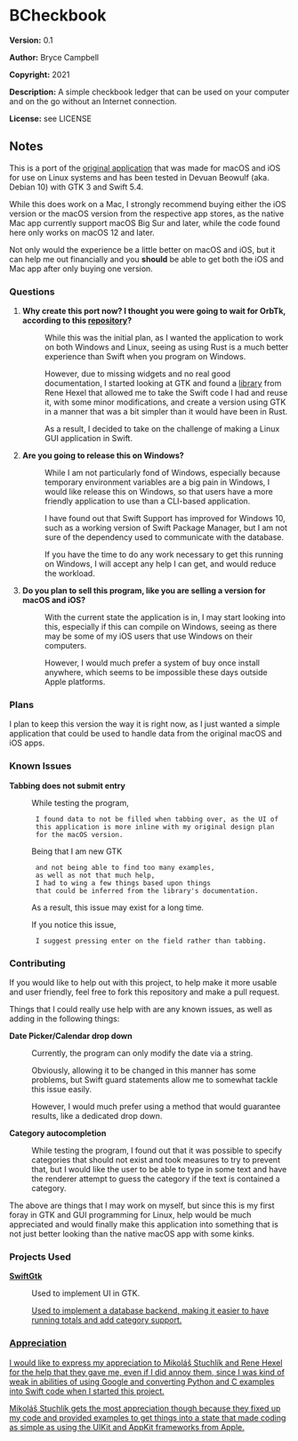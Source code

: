 =BCheckbook=

'''Version:''' 0.1

'''Author:''' Bryce Campbell

'''Copyright:''' 2021

'''Description:''' A simple checkbook ledger that can be used on your computer and on the go without an Internet connection.

'''License:''' see LICENSE

==Notes==

This is a port of the <a href="https://github.com/bryceac/BCheckbook">original application</a> that was made for macOS and iOS for use on Linux systems and has been tested in Devuan Beowulf (aka. Debian 10) with GTK 3 and Swift 5.4.

While this does work on a Mac, I strongly recommend buying either 
the iOS version or the macOS version from the respective app stores, 
as the native Mac app currently support 
macOS Big Sur and later, while the code found here only works on 
macOS 12 and later.

Not only would the experience be a little better on macOS and iOS, 
but it can help me out financially and you <strong>should</strong> 
be able to get both the iOS and Mac app after only buying one version.

===Questions===

<ol>
<li>
<dl>
<dt style="font-weight:bold">Why create this port now? I thought you were going to wait for OrbTk, according to this <a href="https://github.com/bryceac/rcheckbook">repository</a>?</dt>
<dd>
<p>While this was the initial plan, as I wanted the application to work on both Windows and Linux, seeing as using Rust is a much better experience than Swift when you program on Windows.</p>
<p>However, due to missing widgets and no real good documentation, I started looking at GTK and found a <a href="https://github.com/rhx/SwiftGtk">library</a> from Rene Hexel that allowed me to take the Swift code I had and reuse it, with some minor modifications, and create a version using GTK in a manner that was a bit simpler than it would have been in Rust.</p>
<p>As a result, I decided to take on the challenge of making a Linux GUI application in Swift.</p>
</dd>
</dl>
</li>
<li>
<dl>
<dt style="font-weight:bold">Are you going to release this on Windows?</dt>
<dd>
<p>While I am not particularly fond of Windows, 
especially because temporary environment variables 
are a big pain in Windows, 
I would like release this on Windows, 
so that users have a more friendly application to use 
than a CLI-based application.</p>
<p>I have found out that Swift Support has improved for Windows 10,
such as a working version of Swift Package Manager, 
but I am not sure of the dependency used to communicate with the database.</p>
<p>If you have the time to do any work necessary to get 
this running on Windows, I will accept any help I can get, 
and would reduce the workload.</p>
</dd>
</dl>
</li>
<li>
<dl>
<dt style="font-weight:bold">Do you plan to sell this program, like you are selling a version for macOS and iOS?</dt>
<dd>
<p>With the current state the application is in, 
I may start looking into this, 
especially if this can compile on Windows, 
seeing as there may be some of my iOS users that 
use Windows on their computers.</p>
<p>However, I would much prefer a system of buy once install anywhere, 
which seems to be impossible these days outside Apple platforms.</p>
</dd>
</dl>
</li>
</ol>

===Plans===

I plan to keep this version the way it is right now,
as I just wanted a simple application 
that could be used to handle data from the original macOS and iOS apps.

===Known Issues===

<dl>
  <dt style="font-weight:bold">Tabbing does not submit entry</dt>
  <dd>
  <p>While testing the program, 
  I found data to not be filled when tabbing over, as the UI of 
  this application is more inline with my original design plan 
  for the macOS version.</p>
  <p>Being that I am new GTK 
  and not being able to find too many examples, 
  as well as not that much help, 
  I had to wing a few things based upon things 
  that could be inferred from the library's documentation.</p>
  <p>As a result, this issue may exist for a long time.</p>
  <p>If you notice this issue, 
  I suggest pressing enter on the field rather than tabbing.</p>
  </dd>
</dl>

===Contributing===

If you would like to help out with this project, 
to help make it more usable and user friendly, 
feel free to fork this repository and make a pull request.

Things that I could really use help with are any known issues, 
as well as adding in the following things:

<dl>
<dt style="font-weight:bold">Date Picker/Calendar drop down</dt>
<dd>
<p>Currently, the program can only modify the date via a string.</p>
<p>Obviously, 
allowing it to be changed in this manner has some problems, 
but Swift guard statements allow me to somewhat tackle this issue easily.</p>
<p>However, I would much prefer using a method that would guarantee results, 
like a dedicated drop down.</p>
</dd>
<dt style="font-weight:bold">Category autocompletion</dt>
<dd>
<p>While testing the program, 
I found out that it was possible to specify categories 
that should not exist and took measures to try to prevent that,
but I would like the user to be able to type in some text and 
have the renderer attempt to guess the category if the text is contained a category.</p>
</dd>
</dl>

The above are things that I may work on myself, 
but since this is my first foray in GTK 
and GUI programming for Linux, help would be much appreciated 
and would finally make this application into something 
that is not just better looking than the native macOS app with some kinks.

===Projects Used===

<dl>
<dt style="font-weight:bold">
<a href="https://github.com/rhx/SwiftGtk">SwiftGtk</a>
</dt>
<dd>
<p>Used to implement UI in GTK.</p>
</dd>
<dt style="font-weight:bold">
<a href="https://github.com/stephencelis/SQLite.swift">
</dt>
<dd>
<p>Used to implement a database backend, 
making it easier to have running totals 
and add category support.</p>
</dd>
</dl>

===Appreciation===

I would like to express my appreciation to 
Mikoláš Stuchlík and Rene Hexel for the help that they gave me, 
even if I did annoy them, 
since I was kind of weak in abilities of using Google 
and converting Python and C examples into Swift code 
when I started this project.

Mikoláš Stuchlík gets the most appreciation though because 
they fixed up my code and 
provided examples to get things into a state 
that made coding as simple as using the 
UIKit and AppKit frameworks from Apple.